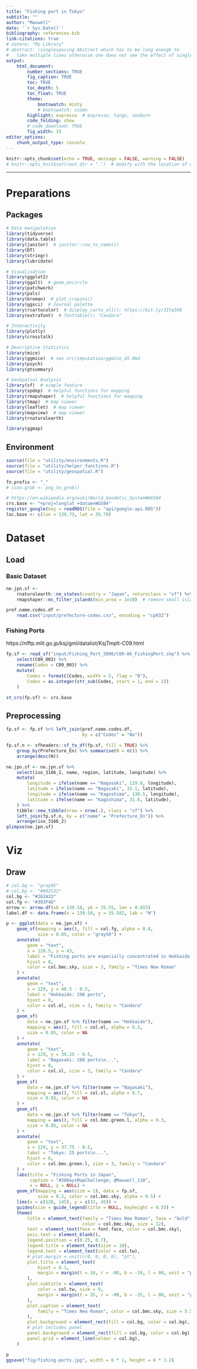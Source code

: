 ```yaml
---
title: "Fishing port in Tokyo"
subtitle: ""
author: "Maxwell"
date: '`r Sys.Date()`'
bibliography: references.bib
link-citations: true
# zotero: "My Library"
# abstract: \singlespacing Abstract which has to be long enough to 
#   take multiple lines otherwise one does not see the effect of single-spacing.
output: 
    html_document:
        number_sections: TRUE
        fig_caption: TRUE
        toc: TRUE
        toc_depth: 5
        toc_float: TRUE
        theme:
            bootswatch: minty
            # bootswatch: cosmo
        highlight: espresso  # espresso, tango, zenburn
        code_folding: show
        # code_download: TRUE
        fig_width: 15
editor_options: 
    chunk_output_type: console
---
```


```r
knitr::opts_chunk$set(echo = TRUE, message = FALSE, warning = FALSE)
# knitr::opts_knit$set(root.dir = ".")  # modify with the location of code
```

***

# Preparations {.tabset .tabset-fade .tabset-pills}
## Packages
```r
# Data manipulation
library(tidyverse)
library(data.table)
library(janitor)  # janitor::row_to_names()
library(DT)
library(stringr)
library(lubridate)

# Visualisation
library(ggplot2)
library(ggalt)  # geom_encircle
library(patchwork)
library(pals)
library(broman)  # plot_crayons()
library(ggsci)  # Journal palette
library(rcartocolor)  # display_carto_all(); https://bit.ly/3Itq5kB
library(extrafont)  # fonttable(); "Candara"

# Interactivity
library(plotly)
library(crosstalk)

# Descriptive Statistics
library(mice)
library(ggmice)  # see src/imputation/ggmice_XX.Rmd
library(psych)
library(gtsummary)

# GeoSpatial Analysis
library(sf)  # simple feature
library(spdep)  # helpful functions for mapping
library(rmapshaper)  # helpful functions for mapping
library(tmap)  # map viewer
library(leaflet)  # map viewer
library(mapview)  # map viewer
library(rnaturalearth)

library(ggmap)
```

## Environment
```r
source(file = "utility/environments.R")
source(file = "utility/helper_functions.R")
source(file = "utility/geospatial.R")

fn.prefix <- "_"
# icon.grob <- png_to_grob()

# https://en.wikipedia.org/wiki/World_Geodetic_System#WGS84
crs.base <- "+proj=longlat +datum=WGS84"
register_google(key = readRDS(file = "api/google-api.RDS"))
loc.base <- c(lon = 139.73, lat = 35.70)
```


# Dataset
## Load
### Basic Dataset
```r
ne.jpn.sf <-
    rnaturalearth::ne_states(country = "Japan", returnclass = "sf") %>% 
    rmapshaper::ms_filter_islands(min_area = 1e10)  # remove small islands

pref.name.codes.df <- 
    read.csv("input/prefecture-codes.csv", encoding = "cp932")
```

### Fishing Ports
https://nlftp.mlit.go.jp/ksj/gml/datalist/KsjTmplt-C09.html
```r
fp.sf <- read_sf("input/Fishing_Port_2006/C09-06_FishingPort.shp") %>% 
    select(C09_003) %>% 
    rename(Codes = C09_003) %>% 
    mutate(
        Codes = formatC(Codes, width = 5, flag = "0"), 
        Codes = as.integer(str_sub(Codes, start = 1, end = 2))
    )

st_crs(fp.sf) <- crs.base
```

## Preprocessing
```r
fp.sf <- fp.sf %>% left_join(pref.name.codes.df, 
                             by = c("Codes" = "No"))

fp.sf.n <- sfheaders::sf_to_df(fp.sf, fill = TRUE) %>%
    group_by(Prefecture_En) %>% summarise(N = n()) %>% 
    arrange(desc(N))
```

```r
ne.jpn.sf <- ne.jpn.sf %>% 
    select(iso_3166_2, name, region, latitude, longitude) %>% 
    mutate(
        longitude = ifelse(name == "Nagasaki", 129.8, longitude), 
        latitude = ifelse(name == "Nagasaki", 33.1, latitude), 
        longitude = ifelse(name == "Kagoshima", 130.5, longitude), 
        latitude = ifelse(name == "Kagoshima", 31.6, latitude), 
    ) %>% 
    tibble::new_tibble(nrow = nrow(.), class = "sf") %>% 
    left_join(fp.sf.n, by = c("name" = "Prefecture_En")) %>% 
    arrange(iso_3166_2)
glimpse(ne.jpn.sf)
```


# Viz {.tabset .tabset-fade .tabset-pills}

## Draw
```r
# col.bg <- "gray95"
# col.bg <- "#092532"
col.bg <- "#262A33"
col.fg <- "#393F4D"
arrow <- arrow.df(xb = 139.58, yb = 35.55, len = 0.015)
label.df <- data.frame(x = 139.58, y = 35.582, lab = "N")

p <- ggplot(data = ne.jpn.sf) + 
    geom_sf(mapping = aes(), fill = col.fg, alpha = 0.8, 
            size = 0.05, color = "gray50") + 
    annotate(
        geom = "text", 
        x = 128.5, y = 43, 
        label = "Fishing ports are especially concentrated in Hokkaido \nand Nagasaki Prefecture in Japan. \nJapan is famous for `Sushi`, and in areas where \nthere are many fishing ports, you can enjoy \ndelicious sushi at a reasonable price.\nMy reccomendation is Sapporo in Hokkaido :)",
        hjust = 0,
        color = col.bmc.sky, size = 3, family = "Times New Roman"
    ) + 
    annotate(
        geom = "text", 
        x = 129, y = 40.5 - 0.5, 
        label = "Hokkaido: 290 ports",
        hjust = 0,
        color = col.el, size = 3, family = "Candara"
    ) + 
    geom_sf(
        data = ne.jpn.sf %>% filter(name == "Hokkaido"), 
        mapping = aes(), fill = col.el, alpha = 0.3, 
        size = 0.05, color = NA
    ) + 
    annotate(
        geom = "text", 
        x = 129, y = 39.25 - 0.5, 
        label = "Nagasaki: 288 ports\n...",
        hjust = 0,
        color = col.sl, size = 3, family = "Candara"
    ) + 
    geom_sf(
        data = ne.jpn.sf %>% filter(name == "Nagasaki"), 
        mapping = aes(), fill = col.sl, alpha = 0.7, 
        size = 0.05, color = NA
    ) + 
    geom_sf(
        data = ne.jpn.sf %>% filter(name == "Tokyo"), 
        mapping = aes(), fill = col.bmc.green.l, alpha = 0.3, 
        size = 0.05, color = NA
    ) + 
    annotate(
        geom = "text", 
        x = 129, y = 37.75 - 0.5, 
        label = "Tokyo: 25 ports\n...",
        hjust = 0,
        color = col.bmc.green.l, size = 3, family = "Candara"
    ) + 
    labs(title = "Fishing Ports in Japan", 
         caption = "#30DaysMapChallenge; @Maxwell_110", 
         x = NULL, y = NULL) + 
    geom_sf(mapping = aes(size = 1), data = fp.sf, 
            size = 0.2, color = col.bmc.sky, alpha = 0.5) + 
    lims(x = c(128, 145), y = c(31, 45)) + 
    guides(size = guide_legend(title = NULL, keyheight = 0.5)) + 
    theme(
        title = element_text(family = "Times New Roman", face = "bold", 
                             color = col.bmc.sky, size = 12), 
        text = element_text(face = font.face, color = col.bmc.sky), 
        axis.text = element_blank(), 
        legend.position = c(0.25, 0.7), 
        legend.title = element_text(size = 10), 
        legend.text = element_text(color = col.tw), 
        # plot.margin = unit(c(0, 0, 0, 0), "pt"), 
        plot.title = element_text(
            hjust = 0.1, 
            margin = margin(t = 10, r = -00, b = -10, l = 00, unit = "pt")
        ), 
        plot.subtitle = element_text(
            color = col.tw, size = 9, 
            margin = margin(t = 35, r = -00, b = -35, l = 00, unit = "pt")
        ), 
        plot.caption = element_text(
            family = "Times New Roman", color = col.bmc.sky, size = 5.5
        ), 
        plot.background = element_rect(fill = col.bg, color = col.bg), 
        # plot includes panel
        panel.background = element_rect(fill = col.bg, color = col.bg), 
        panel.grid = element_line(colour = col.bg), 
    )

p
ggsave("fig/fishing-ports.jpg", width = 6 * 1, height = 6 * 1.2)
```
